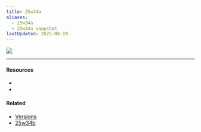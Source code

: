 ```yaml
---
title: 25w34a
aliases:
  - 25w34a
  - 25w34a snapshot
lastUpdated: 2025-08-19
---
```



![](https://minecraft.wiki/images/25w34a.jpg)

---

#### Resources

- <Wiki src="https://minecraft.wiki/w/Java_Edition_25w34a" />
- <Blog src="https://www.minecraft.net/en-us/article/minecraft-snapshot-25w34a" />

#### Related

- [Versions](/versions)
- [25w34b](/25w34b)